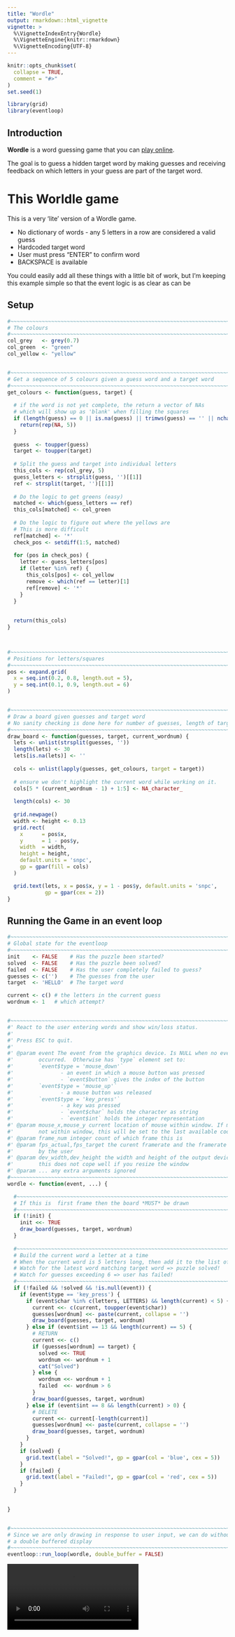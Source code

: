 ```yaml
---
title: "Wordle"
output: rmarkdown::html_vignette
vignette: >
  %\VignetteIndexEntry{Wordle}
  %\VignetteEngine{knitr::rmarkdown}
  %\VignetteEncoding{UTF-8}
---
```


```r
knitr::opts_chunk$set(
  collapse = TRUE,
  comment = "#>"
)
set.seed(1)
```

```r
library(grid)
library(eventloop)
```

## Introduction

**Wordle** is a word guessing game that you can [play online](https://www.nytimes.com/games/wordle/index.html).

The goal is to guess a hidden target word by making guesses and 
receiving feedback on which letters in your guess are part of the target word.


# This Worldle game

This is a very 'lite' version of a Wordle game.

* No dictionary of words - any 5 letters in a row are considered a valid guess
* Hardcoded target word
* User must press "ENTER" to confirm word
* BACKSPACE is available


You could easily add all these things with a little bit of work, but I'm 
keeping this example simple so that the event logic is as clear as can be

## Setup

```r
#~~~~~~~~~~~~~~~~~~~~~~~~~~~~~~~~~~~~~~~~~~~~~~~~~~~~~~~~~~~~~~~~~~~~~~~~~~~~~
# The colours
#~~~~~~~~~~~~~~~~~~~~~~~~~~~~~~~~~~~~~~~~~~~~~~~~~~~~~~~~~~~~~~~~~~~~~~~~~~~~~
col_grey   <- grey(0.7)
col_green  <- "green"
col_yellow <- "yellow"


#~~~~~~~~~~~~~~~~~~~~~~~~~~~~~~~~~~~~~~~~~~~~~~~~~~~~~~~~~~~~~~~~~~~~~~~~~~~~~
# Get a sequence of 5 colours given a guess word and a target word
#~~~~~~~~~~~~~~~~~~~~~~~~~~~~~~~~~~~~~~~~~~~~~~~~~~~~~~~~~~~~~~~~~~~~~~~~~~~~~
get_colours <- function(guess, target) {
  
  # if the word is not yet complete, the return a vector of NAs
  # which will show up as 'blank' when filling the squares
  if (length(guess) == 0 || is.na(guess) || trimws(guess) == '' || nchar(guess) < 5) {
    return(rep(NA, 5))
  }
  
  guess  <- toupper(guess)
  target <- toupper(target)
  
  # Split the guess and target into individual letters
  this_cols <- rep(col_grey, 5)
  guess_letters <- strsplit(guess, '')[[1]]
  ref <- strsplit(target, '')[[1]]
  
  # Do the logic to get greens (easy)
  matched <- which(guess_letters == ref)
  this_cols[matched] <- col_green
  
  # Do the logic to figure out where the yellows are
  # This is more difficult
  ref[matched] <- '*'
  check_pos <- setdiff(1:5, matched)
  
  for (pos in check_pos) {
    letter <- guess_letters[pos]
    if (letter %in% ref) {
      this_cols[pos] <- col_yellow
      remove <- which(ref == letter)[1]
      ref[remove] <- '*'
    }
  }
  
  
  return(this_cols)
}



#~~~~~~~~~~~~~~~~~~~~~~~~~~~~~~~~~~~~~~~~~~~~~~~~~~~~~~~~~~~~~~~~~~~~~~~~~~~~~
# Positions for letters/squares
#~~~~~~~~~~~~~~~~~~~~~~~~~~~~~~~~~~~~~~~~~~~~~~~~~~~~~~~~~~~~~~~~~~~~~~~~~~~~~
pos <- expand.grid(
  x = seq.int(0.2, 0.8, length.out = 5),
  y = seq.int(0.1, 0.9, length.out = 6)
)


#~~~~~~~~~~~~~~~~~~~~~~~~~~~~~~~~~~~~~~~~~~~~~~~~~~~~~~~~~~~~~~~~~~~~~~~~~~~~~
# Draw a board given guesses and target word
# No sanity checking is done here for number of guesses, length of target etc
#~~~~~~~~~~~~~~~~~~~~~~~~~~~~~~~~~~~~~~~~~~~~~~~~~~~~~~~~~~~~~~~~~~~~~~~~~~~~~
draw_board <- function(guesses, target, current_wordnum) {
  lets <- unlist(strsplit(guesses, ''))
  length(lets) <- 30
  lets[is.na(lets)] <- ''
 
  cols <- unlist(lapply(guesses, get_colours, target = target))
  
  # ensure we don't highlight the current word while working on it.
  cols[5 * (current_wordnum - 1) + 1:5] <- NA_character_
  
  length(cols) <- 30
   
  grid.newpage()
  width <- height <- 0.13
  grid.rect(
    x      = pos$x, 
    y      = 1 - pos$y, 
    width  = width, 
    height = height, 
    default.units = 'snpc', 
    gp = gpar(fill = cols)
  )

  grid.text(lets, x = pos$x, y = 1 - pos$y, default.units = 'snpc',
            gp = gpar(cex = 2))
}
```


## Running the Game in an event loop

```r
#~~~~~~~~~~~~~~~~~~~~~~~~~~~~~~~~~~~~~~~~~~~~~~~~~~~~~~~~~~~~~~~~~~~~~~~~~~~~~
# Global state for the eventloop
#~~~~~~~~~~~~~~~~~~~~~~~~~~~~~~~~~~~~~~~~~~~~~~~~~~~~~~~~~~~~~~~~~~~~~~~~~~~~~
init    <- FALSE    # Has the puzzle been started?
solved  <- FALSE    # Has the puzzle been solved?
failed  <- FALSE    # Has the user completely failed to guess?
guesses <- c('')    # The guesses from the user
target  <- 'HELLO'  # The target word

current <- c() # the letters in the current guess
wordnum <- 1   # which attempt?


#~~~~~~~~~~~~~~~~~~~~~~~~~~~~~~~~~~~~~~~~~~~~~~~~~~~~~~~~~~~~~~~~~~~~~~~~~~~~~
#' React to the user entering words and show win/loss status.
#' 
#' Press ESC to quit.
#' 
#' @param event The event from the graphics device. Is NULL when no event
#'        occurred.  Otherwise has `type` element set to:
#'        `event$type = 'mouse_down'` 
#'               - an event in which a mouse button was pressed
#'               - `event$button` gives the index of the button
#'        `event$type = 'mouse_up'`   
#'               - a mouse button was released
#'        `event$type = 'key_press'`  
#'               - a key was pressed
#'               - `event$char` holds the character as string
#'               - `event$int` holds the integer representation
#' @param mouse_x,mouse_y current location of mouse within window. If mouse is 
#'        not within window, this will be set to the last available coordinates
#' @param frame_num integer count of which frame this is
#' @param fps_actual,fps_target the curent framerate and the framerate specified
#'        by the user
#' @param dev_width,dev_height the width and height of the output device. Note:
#'        this does not cope well if you resize the window
#' @param ... any extra arguments ignored
#~~~~~~~~~~~~~~~~~~~~~~~~~~~~~~~~~~~~~~~~~~~~~~~~~~~~~~~~~~~~~~~~~~~~~~~~~~~~~
wordle <- function(event, ...) {

  #~~~~~~~~~~~~~~~~~~~~~~~~~~~~~~~~~~~~~~~~~~~~~~~~~~~~~~~~~~~~~~~~~~~~~~~~~~~
  # If this is  first frame then the board *MUST* be drawn
  #~~~~~~~~~~~~~~~~~~~~~~~~~~~~~~~~~~~~~~~~~~~~~~~~~~~~~~~~~~~~~~~~~~~~~~~~~~~  
  if (!init) {
    init <<- TRUE
    draw_board(guesses, target, wordnum)
  }
  
  #~~~~~~~~~~~~~~~~~~~~~~~~~~~~~~~~~~~~~~~~~~~~~~~~~~~~~~~~~~~~~~~~~~~~~~~~~~~  
  # Build the current word a letter at a time
  # When the current word is 5 letters long, then add it to the list of guesses
  # Watch for the latest word matching target word => puzzle solved!
  # Watch for guesses exceeding 6 => user has failed!
  #~~~~~~~~~~~~~~~~~~~~~~~~~~~~~~~~~~~~~~~~~~~~~~~~~~~~~~~~~~~~~~~~~~~~~~~~~~~  
  if (!failed && !solved && !is.null(event)) {
    if (event$type == 'key_press') {
      if (event$char %in% c(letters, LETTERS) && length(current) < 5) {
        current <<- c(current, toupper(event$char))
        guesses[wordnum] <<- paste(current, collapse = '')
        draw_board(guesses, target, wordnum)
      } else if (event$int == 13 && length(current) == 5) { 
        # RETURN
        current <<- c()
        if (guesses[wordnum] == target) {
          solved <<- TRUE
          wordnum <<- wordnum + 1
          cat("Solved")
        } else {
          wordnum <<- wordnum + 1
          failed  <<- wordnum > 6
        }
        draw_board(guesses, target, wordnum)
      } else if (event$int == 8 && length(current) > 0) {
        # DELETE
        current <<- current[-length(current)]
        guesses[wordnum] <<- paste(current, collapse = '')
        draw_board(guesses, target, wordnum)
      }
    }
    if (solved) {
      grid.text(label = "Solved!", gp = gpar(col = 'blue', cex = 5))
    }
    if (failed) {
      grid.text(label = "Failed!", gp = gpar(col = 'red', cex = 5))
    }
  }

  
}


#~~~~~~~~~~~~~~~~~~~~~~~~~~~~~~~~~~~~~~~~~~~~~~~~~~~~~~~~~~~~~~~~~~~~~~~~~~~~~
# Since we are only drawing in response to user input, we can do without 
# a double buffered display
#~~~~~~~~~~~~~~~~~~~~~~~~~~~~~~~~~~~~~~~~~~~~~~~~~~~~~~~~~~~~~~~~~~~~~~~~~~~~~
eventloop::run_loop(wordle, double_buffer = FALSE)
```


 <video controls>
  <source src="images/wordle.mp4" type="video/mp4">
  Your browser does not support the video tag.
</video>


